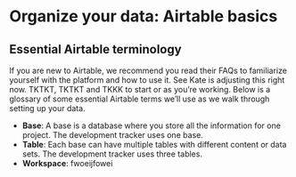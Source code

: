 
# Organize your data: Airtable basics

## Essential Airtable terminology

If you are new to Airtable, we recommend you read their FAQs to familiarize yourself with the platform and how to use it. See Kate is adjusting this right now. TKTKT, TKTKT and TKKK to start or as you’re working. Below is a glossary of some essential Airtable terms we’ll use as we walk through setting up your data. 

- **Base**: A base is a database where you store all the information for one project. The development tracker uses one base. 
- **Table**: Each base can have multiple tables with different content or data sets. The development tracker uses three tables. 
- **Workspace**: fwoeijfowei

<TableOfContents index={5} />
